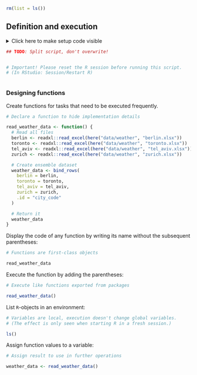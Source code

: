 ```r
rm(list = ls())
```


## Definition and execution

<details><summary>Click here to make setup code visible</summary>
```r
### Definition and execution

```
```r
library(tidyverse)
library(here)
```
</details>


```r
## TODO: Split script, don't overwrite!
```
```r

```


```r
# Important! Please reset the R session before running this script.
# (In RStudio: Session/Restart R)
```
```r

```

### Designing functions

Create functions for tasks that need to be executed frequently.

```r
# Declare a function to hide implementation details
```
```r
read_weather_data <- function() {
  # Read all files
  berlin <- readxl::read_excel(here("data/weather", "berlin.xlsx"))
  toronto <- readxl::read_excel(here("data/weather", "toronto.xlsx"))
  tel_aviv <- readxl::read_excel(here("data/weather", "tel_aviv.xlsx"))
  zurich <- readxl::read_excel(here("data/weather", "zurich.xlsx"))

  # Create ensemble dataset
  weather_data <- bind_rows(
    berlin = berlin,
    toronto = toronto,
    tel_aviv = tel_aviv,
    zurich = zurich,
    .id = "city_code"
  )

  # Return it
  weather_data
}
```

Display the code of any function by writing its name without the subsequent parentheses:

```r
# Functions are first-class objects
```
```r
read_weather_data
```

Execute the function by adding the parentheses:

```r
# Execute like functions exported from packages
```
```r
read_weather_data()
```


List `R`-objects in an environment:

```r
# Variables are local, execution doesn't change global variables.
# (The effect is only seen when starting R in a fresh session.)
```
```r
ls()
```

Assign function values to a variable:

```r
# Assign result to use in further operations
```
```r
weather_data <- read_weather_data()
```
